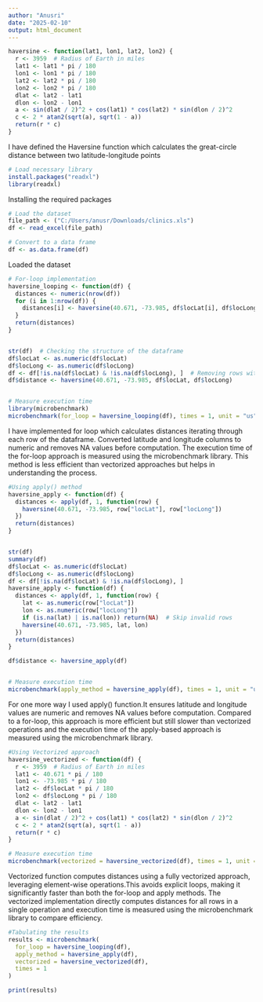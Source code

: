 ---
author: "Anusri"
date: "2025-02-10"
output: html_document
---

```{r}
haversine <- function(lat1, lon1, lat2, lon2) {
  r <- 3959  # Radius of Earth in miles
  lat1 <- lat1 * pi / 180
  lon1 <- lon1 * pi / 180
  lat2 <- lat2 * pi / 180
  lon2 <- lon2 * pi / 180
  dlat <- lat2 - lat1
  dlon <- lon2 - lon1
  a <- sin(dlat / 2)^2 + cos(lat1) * cos(lat2) * sin(dlon / 2)^2
  c <- 2 * atan2(sqrt(a), sqrt(1 - a))
  return(r * c)
}

```

I have defined the Haversine function which calculates the great-circle distance between two latitude-longitude points 

```{r}
# Load necessary library
install.packages("readxl")
library(readxl)
```

Installing the required packages

```{r}
# Load the dataset
file_path <- ("C:/Users/anusr/Downloads/clinics.xls")  
df <- read_excel(file_path)

# Convert to a data frame
df <- as.data.frame(df)
```
Loaded the dataset

```{r}
# For-loop implementation
haversine_looping <- function(df) {
  distances <- numeric(nrow(df))
  for (i in 1:nrow(df)) {
    distances[i] <- haversine(40.671, -73.985, df$locLat[i], df$locLong[i])
  }
  return(distances)
}


str(df)  # Checking the structure of the dataframe
df$locLat <- as.numeric(df$locLat)
df$locLong <- as.numeric(df$locLong)
df <- df[!is.na(df$locLat) & !is.na(df$locLong), ]  # Removing rows with NA values
df$distance <- haversine(40.671, -73.985, df$locLat, df$locLong)


# Measure execution time
library(microbenchmark)
microbenchmark(for_loop = haversine_looping(df), times = 1, unit = "us")

```
I have implemented for loop which calculates distances iterating through each row of the dataframe. Converted latitude and longitude columns to numeric and removes NA values before computation. The execution time of the for-loop approach is measured using the microbenchmark library. This method is less efficient than vectorized approaches but helps in understanding the process.



```{r}
#Using apply() method
haversine_apply <- function(df) {
  distances <- apply(df, 1, function(row) {
    haversine(40.671, -73.985, row["locLat"], row["locLong"])
  })
  return(distances)
}


str(df)  
summary(df)  
df$locLat <- as.numeric(df$locLat)
df$locLong <- as.numeric(df$locLong)
df <- df[!is.na(df$locLat) & !is.na(df$locLong), ]
haversine_apply <- function(df) {
  distances <- apply(df, 1, function(row) {
    lat <- as.numeric(row["locLat"])
    lon <- as.numeric(row["locLong"])
    if (is.na(lat) | is.na(lon)) return(NA)  # Skip invalid rows
    haversine(40.671, -73.985, lat, lon)
  })
  return(distances)
}

df$distance <- haversine_apply(df)


# Measure execution time
microbenchmark(apply_method = haversine_apply(df), times = 1, unit = "us")

```
For one more way I used apply() function.It ensures latitude and longitude values are numeric and removes NA values before computation. Compared to a for-loop, this approach is more efficient but still slower than vectorized operations and the execution time of the apply-based approach is measured using the microbenchmark library. 

```{r}
#Using Vectorized approach
haversine_vectorized <- function(df) {
  r <- 3959  # Radius of Earth in miles
  lat1 <- 40.671 * pi / 180
  lon1 <- -73.985 * pi / 180
  lat2 <- df$locLat * pi / 180
  lon2 <- df$locLong * pi / 180
  dlat <- lat2 - lat1
  dlon <- lon2 - lon1
  a <- sin(dlat / 2)^2 + cos(lat1) * cos(lat2) * sin(dlon / 2)^2
  c <- 2 * atan2(sqrt(a), sqrt(1 - a))
  return(r * c)
}

# Measure execution time
microbenchmark(vectorized = haversine_vectorized(df), times = 1, unit = "us")

```
Vectorized function computes distances using a fully vectorized approach, leveraging element-wise operations.This avoids explicit loops, making it significantly faster than both the for-loop and apply methods. The vectorized implementation directly computes distances for all rows in a single operation and execution time is measured using the microbenchmark library to compare efficiency.


```{r}
#Tabulating the results
results <- microbenchmark(
  for_loop = haversine_looping(df),
  apply_method = haversine_apply(df),
  vectorized = haversine_vectorized(df),
  times = 1
)

print(results)

```

```{r}

```


